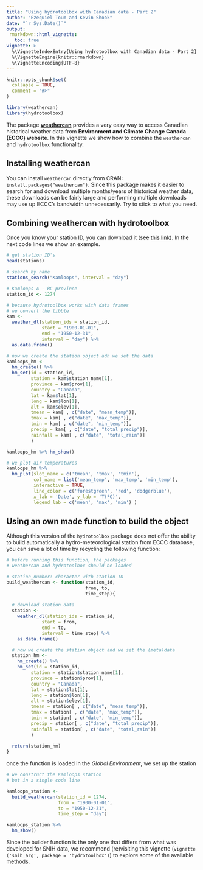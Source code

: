 ```yaml
---
title: "Using hydrotoolbox with Canadian data - Part 2"
author: "Ezequiel Toum and Kevin Shook"
date: "`r Sys.Date()`"
output: 
 rmarkdown::html_vignette:
   toc: true
vignette: >
  %\VignetteIndexEntry{Using hydrotoolbox with Canadian data - Part 2}
  %\VignetteEngine{knitr::rmarkdown}
  %\VignetteEncoding{UTF-8}
---
```


```r
knitr::opts_chunk$set(
  collapse = TRUE,
  comment = "#>"
)
```

```r
library(weathercan)
library(hydrotoolbox)
```

The package [**weathercan**](https://CRAN.R-project.org/package=weathercan)
provides a very easy way to access Canadian historical weather data from 
**Environment and Climate Change Canada (ECCC) website**.
In this vignette we show how to combine the `weathercan` and `hydrotoolbox` functionality.

## Installing weathercan

You can install `weathercan` directly from CRAN: `install.packages("weathercan")`. 
Since this package makes it easier to search for and download multiple months/years of 
historical weather data, these downloads can be fairly large and performing multiple 
downloads may use up ECCC’s bandwidth unnecessarily. Try to stick to what you need.

## Combining weathercan with hydrotoolbox

Once you know your station ID,  you can download it (see [this link](https://github.com/ropensci/weathercan)). In the next code lines we show an example.

```r
# get station ID's
head(stations)

# search by name
stations_search("Kamloops", interval = "day")

# Kamloops A - BC province
station_id <- 1274    

# because hydrotoolbox works with data frames
# we convert the tibble
kam <- 
  weather_dl(station_ids = station_id,
             start = "1900-01-01",
             end = "1950-12-31", 
             interval = "day") %>%
  as.data.frame()

# now we create the station object adn we set the data 
kamloops_hm <- 
  hm_create() %>%
  hm_set(id = station_id, 
         station = kam$station_name[1], 
         province = kam$prov[1], 
         country = "Canada", 
         lat = kam$lat[1], 
         long = kam$lon[1], 
         alt = kam$elev[1], 
         tmean = kam[ , c("date", "mean_temp")], 
         tmax = kam[ , c("date", "max_temp")],
         tmin = kam[ , c("date", "min_temp")], 
         precip = kam[ , c("date", "total_precip")], 
         rainfall = kam[ , c("date", "total_rain")]
         )

kamloops_hm %>% hm_show()

# we plot air temperatures 
kamloops_hm %>%
  hm_plot(slot_name = c('tmean', 'tmax', 'tmin'), 
          col_name = list('mean_temp', 'max_temp', 'min_temp'), 
          interactive = TRUE, 
          line_color = c('forestgreen', 'red', 'dodgerblue'), 
          x_lab = 'Date', y_lab = 'T(ºC)', 
          legend_lab = c('mean', 'max', 'min') )
```

## Using an own made function to build the object

Although this version of the `hydrotoolbox` package does not offer the ability to build
automatically a hydro-meteorological station from ECCC database, you can save a lot of 
time by recycling the following function:

```r
# before running this function, the packages
# weathercan and hydrotoolbox should be loaded

# station_number: character with station ID
build_weathercan <- function(station_id, 
                             from, to,
                             time_step){
  
  # download station data
  station <-
    weather_dl(station_ids = station_id,
             start = from,
             end = to, 
             interval = time_step) %>%
    as.data.frame()

  # now we create the station object and we set the (meta)data 
  station_hm <- 
    hm_create() %>%
    hm_set(id = station_id, 
         station = station$station_name[1], 
         province = station$prov[1], 
         country = "Canada", 
         lat = station$lat[1], 
         long = station$lon[1], 
         alt = station$elev[1], 
         tmean = station[ , c("date", "mean_temp")], 
         tmax = station[ , c("date", "max_temp")],
         tmin = station[ , c("date", "min_temp")], 
         precip = station[ , c("date", "total_precip")], 
         rainfall = station[ , c("date", "total_rain")]
         )
  
  return(station_hm)
}
```

once the function is loaded in the *Global Environment*, we set up the station

```r
# we construct the Kamloops station
# but in a single code line

kamloops_station <- 
  build_weathercan(station_id = 1274, 
                   from = "1900-01-01", 
                   to = "1950-12-31",
                   time_step = "day")

kamloops_station %>%
  hm_show()
```

Since the builder function is the only one that differs from what was developed for
SNIH data, we recommend (re)visiting this vignette (`vignette ('snih_arg', package = 'hydrotoolbox')`) to explore some of the available methods.
